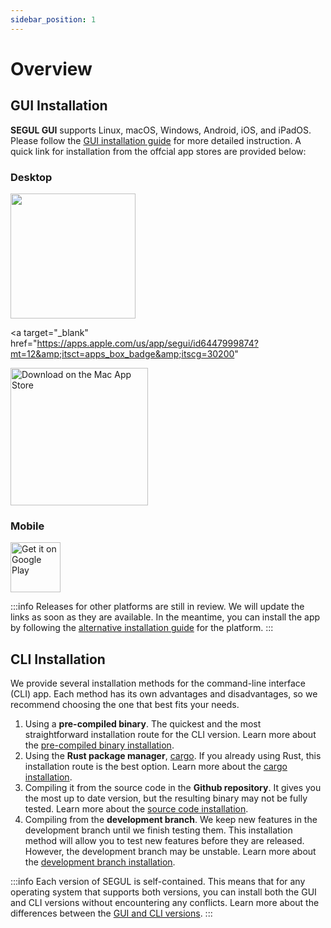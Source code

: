 ```yaml
---
sidebar_position: 1
---
```


# Overview

## GUI Installation

**SEGUL GUI** supports Linux, macOS, Windows, Android, iOS, and iPadOS. Please follow the [GUI installation guide](./install_gui) for more detailed instruction. A quick link for installation from the offcial app stores are provided below:

### Desktop

<a href="https://apps.microsoft.com/detail/SEGUI/9NP1BQ6FW9PW?mode=direct">
  <img src="https://get.microsoft.com/images/en-us%20dark.svg" width="200" />
</a>

<a
  target="_blank"
  href="https://apps.apple.com/us/app/segui/id6447999874?mt=12&amp;itsct=apps_box_badge&amp;itscg=30200"
>
  <img
    class="margin--sm"
    src="https://tools.applemediaservices.com/api/badges/download-on-the-mac-app-store/black/en-us?size=250x83&amp;releaseDate=1716076800"
    alt="Download on the Mac App Store"
    width="220"
  />
</a>

### Mobile

<a href="https://play.google.com/store/apps/details?id=com.hhandika.segui&pcampaignid=pcampaignidMKT-Other-global-all-co-prtnr-py-PartBadge-Mar2515-1">
  <img
    alt="Get it on Google Play"
    src="https://play.google.com/intl/en_us/badges/static/images/badges/en_badge_web_generic.png"
    height="80"
  />
</a>

:::info
Releases for other platforms are still in review. We will update the links
as soon as they are available. In the meantime, you can install the app by following the [alternative installation guide](./install_gui) for the platform.
:::

## CLI Installation

We provide several installation methods for the command-line interface (CLI) app. Each method has its own advantages and disadvantages, so we recommend choosing the one that best fits your needs.

1. Using a **pre-compiled binary**. The quickest and the most straightforward installation route for the CLI version. Learn more about the [pre-compiled binary installation](./install_binary).
2. Using the **Rust package manager**, [cargo](https://doc.rust-lang.org/cargo/). If you already using Rust, this installation route is the best option. Learn more about the [cargo installation](./install_cargo).
3. Compiling it from the source code in the **Github repository**. It gives you the most up to date version, but the resulting binary may not be fully tested. Learn more about the [source code installation](./install_source).
4. Compiling from the **development branch**. We keep new features in the development branch until we finish testing them. This installation method will allow you to test new features before they are released. However, the development branch may be unstable. Learn more about the [development branch installation](./install_dev).

:::info
Each version of SEGUL is self-contained. This means that for any operating system that supports both versions, you can install both the GUI and CLI versions without encountering any conflicts. Learn more about the differences between the [GUI and CLI versions](../cli_gui).
:::
